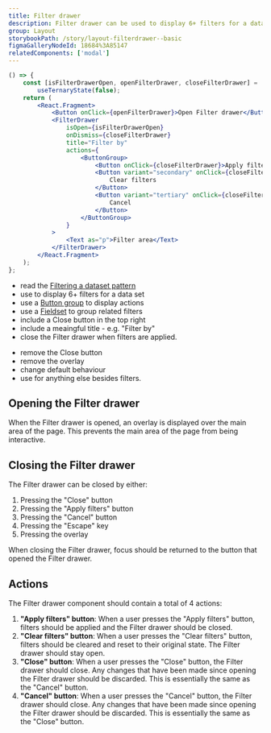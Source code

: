 ```yaml
---
title: Filter drawer
description: Filter drawer can be used to display 6+ filters for a data set. It is overlayed on top of the main area of the page to capture the users attention while keeping the context of the current task.
group: Layout
storybookPath: /story/layout-filterdrawer--basic
figmaGalleryNodeId: 18684%3A85147
relatedComponents: ['modal']
---
```


```jsx live
() => {
	const [isFilterDrawerOpen, openFilterDrawer, closeFilterDrawer] =
		useTernaryState(false);
	return (
		<React.Fragment>
			<Button onClick={openFilterDrawer}>Open Filter drawer</Button>
			<FilterDrawer
				isOpen={isFilterDrawerOpen}
				onDismiss={closeFilterDrawer}
				title="Filter by"
				actions={
					<ButtonGroup>
						<Button onClick={closeFilterDrawer}>Apply filters</Button>
						<Button variant="secondary" onClick={closeFilterDrawer}>
							Clear filters
						</Button>
						<Button variant="tertiary" onClick={closeFilterDrawer}>
							Cancel
						</Button>
					</ButtonGroup>
				}
			>
				<Text as="p">Filter area</Text>
			</FilterDrawer>
		</React.Fragment>
	);
};
```

<DoHeading />

- read the [Filtering a dataset pattern](/patterns/filtering-a-dataset)
- use to display 6+ filters for a data set
- use a [Button group](/components/button#button-group) to display actions
- use a [Fieldset](/components/fieldset) to group related filters
- include a Close button in the top right
- include a meaingful title - e.g. "Filter by"
- close the Filter drawer when filters are applied.

<DontHeading />

- remove the Close button
- remove the overlay
- change default behaviour
- use for anything else besides filters.

## Opening the Filter drawer

When the Filter drawer is opened, an overlay is displayed over the main area of the page. This prevents the main area of the page from being interactive.

## Closing the Filter drawer

The Filter drawer can be closed by either:

1. Pressing the "Close" button
2. Pressing the "Apply filters" button
3. Pressing the "Cancel" button
4. Pressing the "Escape" key
5. Pressing the overlay

When closing the Filter drawer, focus should be returned to the button that opened the Filter drawer.

## Actions

The Filter drawer component should contain a total of 4 actions:

1. **"Apply filters" button**: When a user presses the "Apply filters" button, filters should be applied and the Filter drawer should be closed.
2. **"Clear filters" button**: When a user presses the "Clear filters" button, filters should be cleared and reset to their original state. The Filter drawer should stay open.
3. **"Close" button**: When a user presses the "Close" button, the Filter drawer should close. Any changes that have been made since opening the Filter drawer should be discarded. This is essentially the same as the "Cancel" button.
4. **"Cancel" button**: When a user presses the "Cancel" button, the Filter drawer should close. Any changes that have been made since opening the Filter drawer should be discarded. This is essentially the same as the "Close" button.
